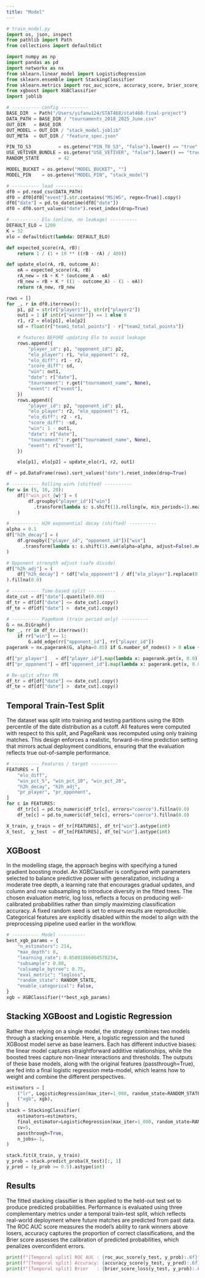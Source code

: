 ```yaml
---
title: "Model"
---
```

```python
# train_model.py
import os, json, inspect
from pathlib import Path
from collections import defaultdict

import numpy as np
import pandas as pd
import networkx as nx
from sklearn.linear_model import LogisticRegression
from sklearn.ensemble import StackingClassifier
from sklearn.metrics import roc_auc_score, accuracy_score, brier_score_loss
from xgboost import XGBClassifier
import joblib

# ---------- config ----------
BASE_DIR  = Path("/Users/yifanw124/STAT468/stat468-final-project")
DATA_PATH = BASE_DIR / "tournaments_2018_2025_June.csv"
OUT_DIR   = BASE_DIR
OUT_MODEL = OUT_DIR / "stack_model.joblib"
OUT_META  = OUT_DIR / "feature_spec.json"

PIN_TO_S3          = os.getenv("PIN_TO_S3", "false").lower() == "true"
USE_VETIVER_BUNDLE = os.getenv("USE_VETIVER", "false").lower() == "true"
RANDOM_STATE       = 42

MODEL_BUCKET = os.getenv("MODEL_BUCKET", "")         
MODEL_PIN    = os.getenv("MODEL_PIN", "stack_model")

# ---------- load ----------
df0 = pd.read_csv(DATA_PATH)
df0 = df0[df0["event"].str.contains("MS|WS", regex=True)].copy()
df0["date"] = pd.to_datetime(df0["date"])
df0 = df0.sort_values("date").reset_index(drop=True)

# ---------- Elo (online, no leakage) ----------
DEFAULT_ELO = 1200
K = 32
elo = defaultdict(lambda: DEFAULT_ELO)

def expected_score(rA, rB):
    return 1 / (1 + 10 ** ((rB - rA) / 400))

def update_elo(rA, rB, outcome_A):
    eA = expected_score(rA, rB)
    rA_new = rA + K * (outcome_A - eA)
    rB_new = rB + K * ((1 - outcome_A) - (1 - eA))
    return rA_new, rB_new

rows = []
for _, r in df0.iterrows():
    p1, p2 = str(r["player1"]), str(r["player2"])
    out1 = 1 if int(r["winner"]) == 1 else 0
    r1, r2 = elo[p1], elo[p2]
    sd = float(r["team1_total_points"] - r["team2_total_points"])

    # features BEFORE updating Elo to avoid leakage
    rows.append({
        "player_id": p1, "opponent_id": p2,
        "elo_player": r1, "elo_opponent": r2,
        "elo_diff": r1 - r2,
        "score_diff": sd,
        "win": out1,
        "date": r["date"],
        "tournament": r.get("tournament_name", None),
        "event": r["event"],
    })
    rows.append({
        "player_id": p2, "opponent_id": p1,
        "elo_player": r2, "elo_opponent": r1,
        "elo_diff": r2 - r1,
        "score_diff": -sd,
        "win": 1 - out1,
        "date": r["date"],
        "tournament": r.get("tournament_name", None),
        "event": r["event"],
    })

    elo[p1], elo[p2] = update_elo(r1, r2, out1)

df = pd.DataFrame(rows).sort_values("date").reset_index(drop=True)

# ---------- Rolling win% (shifted) ----------
for w in (5, 10, 20):
    df[f"win_pct_{w}"] = (
        df.groupby("player_id")["win"]
          .transform(lambda s: s.shift(1).rolling(w, min_periods=1).mean())
    )

# ---------- H2H exponential decay (shifted) ----------
alpha = 0.1
df["h2h_decay"] = (
    df.groupby(["player_id", "opponent_id"])["win"]
      .transform(lambda s: s.shift(1).ewm(alpha=alpha, adjust=False).mean())
)

# Opponent strength adjust (safe divide)
df["h2h_adj"] = (
    df["h2h_decay"] * (df["elo_opponent"] / df["elo_player"].replace(0, np.nan))
).fillna(0.0)

# ---------- Time-based split ----------
date_cut = df["date"].quantile(0.80)
df_tr = df[df["date"] <= date_cut].copy()
df_te = df[df["date"] >  date_cut].copy()

# ---------- PageRank (train period only) ----------
G = nx.DiGraph()
for _, rr in df_tr.iterrows():
    if rr["win"] == 1:
        G.add_edge(rr["opponent_id"], rr["player_id"])
pagerank = nx.pagerank(G, alpha=0.85) if G.number_of_nodes() > 0 else {}

df["pr_player"]   = df["player_id"].map(lambda x: pagerank.get(x, 0.0)).astype(float)
df["pr_opponent"] = df["opponent_id"].map(lambda x: pagerank.get(x, 0.0)).astype(float)

# Re-split after PR
df_tr = df[df["date"] <= date_cut].copy()
df_te = df[df["date"] >  date_cut].copy()
```

## Temporal Train-Test Split
The dataset was split into training and testing partitions using the 80th percentile of the date distribution as a cutoff. All features were computed with respect to this split, and PageRank was recomputed using only training matches. This design enforces a realistic, forward-in-time prediction setting that mirrors actual deployment conditions, ensuring that the evaluation reflects true out-of-sample performance.

```python
# ---------- Features / target ----------
FEATURES = [
    "elo_diff",
    "win_pct_5", "win_pct_10", "win_pct_20",
    "h2h_decay", "h2h_adj",
    "pr_player", "pr_opponent",
]
for c in FEATURES:
    df_tr[c] = pd.to_numeric(df_tr[c], errors="coerce").fillna(0.0)
    df_te[c] = pd.to_numeric(df_te[c], errors="coerce").fillna(0.0)

X_train, y_train = df_tr[FEATURES], df_tr["win"].astype(int)
X_test,  y_test  = df_te[FEATURES], df_te["win"].astype(int)
```

## XGBoost
In the modelling stage, the approach begins with specifying a tuned gradient boosting model. An XGBClassifier is configured with parameters selected to balance predictive power with generalization, including a moderate tree depth, a learning rate that encourages gradual updates, and column and row subsampling to introduce diversity in the fitted trees. The chosen evaluation metric, log loss, reflects a focus on producing well-calibrated probabilities rather than simply maximizing classification accuracy. A fixed random seed is set to ensure results are reproducible. Categorical features are explicitly disabled within the model to align with the preprocessing pipeline used earlier in the workflow.


```python

# ---------- Model ----------
best_xgb_params = {
    "n_estimators": 214,
    "max_depth": 8,
    "learning_rate": 0.05801866004578234,
    "subsample": 0.80,
    "colsample_bytree": 0.75,
    "eval_metric": "logloss",
    "random_state": RANDOM_STATE,
    "enable_categorical": False,
}
xgb = XGBClassifier(**best_xgb_params)

```
## Stacking XGBoost and Logistic Regression
Rather than relying on a single model, the strategy combines two models through a stacking ensemble. Here, a logistic regression and the tuned XGBoost model serve as base learners. Each has different inductive biases: the linear model captures straightforward additive relationships, while the boosted trees capture non-linear interactions and thresholds. The outputs of these base models, along with the original features (passthrough=True), are fed into a final logistic regression meta-model, which learns how to weight and combine the different perspectives.
```python
estimators = [
    ("lr", LogisticRegression(max_iter=1_000, random_state=RANDOM_STATE)),
    ("xgb", xgb),
]
stack = StackingClassifier(
    estimators=estimators,
    final_estimator=LogisticRegression(max_iter=1_000, random_state=RANDOM_STATE),
    cv=5,
    passthrough=True,
    n_jobs=-1,
)

stack.fit(X_train, y_train)
y_prob = stack.predict_proba(X_test)[:, 1]
y_pred = (y_prob >= 0.5).astype(int)
```
## Results
The fitted stacking classifier is then applied to the held-out test set to produce predicted probabilities. Performance is evaluated using three complementary metrics under a temporal train–test split, which reflects real-world deployment where future matches are predicted from past data. The ROC AUC score measures the model’s ability to rank winners above losers, accuracy captures the proportion of correct classifications, and the Brier score assesses the calibration of predicted probabilities, which penalizes overconfident errors.


```python
print(f"[Temporal split] ROC AUC : {roc_auc_score(y_test, y_prob):.6f}")
print(f"[Temporal split] Accuracy: {accuracy_score(y_test, y_pred):.6f}")
print(f"[Temporal split] Brier   : {brier_score_loss(y_test, y_prob):.6f}")
```